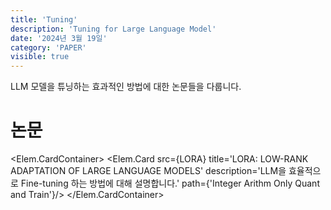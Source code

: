 ```yaml
---
title: 'Tuning'
description: 'Tuning for Large Language Model'
date: '2024년 3월 19일'
category: 'PAPER'
visible: true
---
```





LLM 모델을 튜닝하는 효과적인 방법에 대한 논문들을 다룹니다.

# 논문

<Elem.CardContainer>
    <Elem.Card src={LORA} 
          title='LORA: LOW-RANK ADAPTATION OF LARGE LANGUAGE MODELS' 
          description='LLM을 효율적으로 Fine-tuning 하는 방법에 대해 설명합니다.' 
          path={'Integer Arithm Only Quant and Train'}/>
</Elem.CardContainer>
